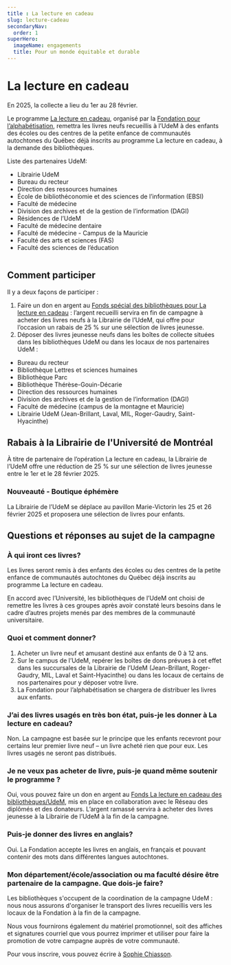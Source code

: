 ```yaml
---
title : La lecture en cadeau
slug: lecture-cadeau
secondaryNav:
  order: 1
superHero:
  imageName: engagements
  title: Pour un monde équitable et durable
---
```



# La lecture en cadeau

<Grid container>
<Grid size={7}>
En 2025, la collecte a lieu du 1er au 28 février. 

Le programme [La lecture en cadeau](https://fondationalphabetisation.org/nos-initiatives/la-lecture-en-cadeau/), organisé par la [Fondation pour l’alphabétisation](https://fondationalphabetisation.org/), remettra les livres neufs recueillis à l’UdeM à des enfants des écoles ou des centres de la petite enfance de communautés autochtones du Québec déjà inscrits au programme La lecture en cadeau, à la demande des bibliothèques.

Liste des partenaires UdeM:

- Librairie UdeM
- Bureau du recteur
- Direction des ressources humaines
- École de bibliothéconomie et des sciences de l’information (EBSI)
- Faculté de médecine
- Division des archives et de la gestion de l’information (DAGI)
- Résidences de l’UdeM
- Faculté de médecine dentaire
- Faculté de médecine - Campus de la Mauricie
- Faculté des arts et sciences (FAS)
- Faculté des sciences de l’éducation
</Grid>
<Grid size={5}>
<img src={Lecture} style={{width: 'auto', height: '190px', borderRadius: '12px'}} alt="" />
</Grid>
</Grid>

## Comment participer

Il y a deux façons de participer :

1. Faire un don en argent au [Fonds spécial des bibliothèques pour La lecture en cadeau](https://reseau.umontreal.ca/BIB) : l’argent recueilli servira en fin de campagne à acheter des livres neufs à la Librairie de l’UdeM, qui offre pour l’occasion un rabais de 25 % sur une sélection de livres jeunesse.
2. Déposer des livres jeunesse neufs dans les boîtes de collecte situées  dans les bibliothèques UdeM ou dans les locaux de nos partenaires UdeM :
- Bureau du recteur
- Bibliothèque Lettres et sciences humaines 
- Bibliothèque Parc 
- Bibliothèque Thérèse-Gouin-Décarie 
- Direction des ressources humaines 
- Division des archives et de la gestion de l’information (DAGI) 
- Faculté de médecine (campus de la montagne et Mauricie) 
- Librairie UdeM (Jean-Brillant, Laval, MIL, Roger-Gaudry, Saint-Hyacinthe)
 

## Rabais à la Librairie de l'Université de Montréal
À titre de partenaire de l’opération La lecture en cadeau, la Librairie de l’UdeM offre une réduction de 25 % sur une sélection de livres jeunesse entre le 1er et le 28 février 2025.

### Nouveauté - Boutique éphémère

La Librairie de l’UdeM se déplace au pavillon Marie-Victorin les 25 et 26 février 2025 et proposera une sélection de livres pour enfants.

## Questions et réponses au sujet de la campagne

### À qui iront ces livres?

Les livres seront remis à des enfants des écoles ou des centres de la petite enfance de communautés autochtones du Québec déjà inscrits au programme La lecture en cadeau.

En accord avec l’Université, les bibliothèques de l’UdeM ont choisi de remettre les livres à ces groupes après avoir constaté leurs besoins dans le cadre d’autres projets menés par des membres de la communauté universitaire.

### Quoi et comment donner?

1. Acheter un livre neuf et amusant destiné aux enfants de 0 à 12 ans.
2. Sur le campus de l’UdeM, repérer les boîtes de dons prévues à cet effet dans les succursales de la Librairie de l’UdeM (Jean-Brillant, Roger-Gaudry, MIL, Laval et Saint-Hyacinthe) ou dans les locaux de certains de nos partenaires pour y déposer votre livre.
3. La Fondation pour l’alphabétisation se chargera de distribuer les livres aux enfants.

### J’ai des livres usagés en très bon état, puis-je les donner à La lecture en cadeau?

Non. La campagne est basée sur le principe que les enfants recevront pour certains leur premier livre neuf – un livre acheté rien que pour eux. Les livres usagés ne seront pas distribués.

### Je ne veux pas acheter de livre, puis-je quand même soutenir le programme ?

Oui, vous pouvez faire un don en argent au [Fonds La lecture en cadeau des bibliothèques/UdeM](https://reseau.umontreal.ca/BIB), mis en place en collaboration avec le Réseau des diplômés et des donateurs. L’argent ramassé servira à acheter des livres jeunesse à la Librairie de l’UdeM à la fin de la campagne.

### Puis-je donner des livres en anglais?

Oui. La Fondation accepte les livres en anglais, en français et pouvant contenir des mots dans différentes langues autochtones.

### Mon département/école/association ou ma faculté désire être partenaire de la campagne. Que dois-je faire?

Les bibliothèques s'occupent de la coordination de la campagne UdeM : nous nous assurons d'organiser le transport des livres recueillis vers les locaux de la Fondation à la fin de la campagne.

Nous vous fournirons également du matériel promotionnel, soit des affiches et signatures courriel que vous pourrez imprimer et utiliser pour faire la promotion de votre campagne auprès de votre communauté.

Pour vous inscrire, vous pouvez écrire à [Sophie Chiasson](mailto:sophie.chiasson@umontreal.ca).
